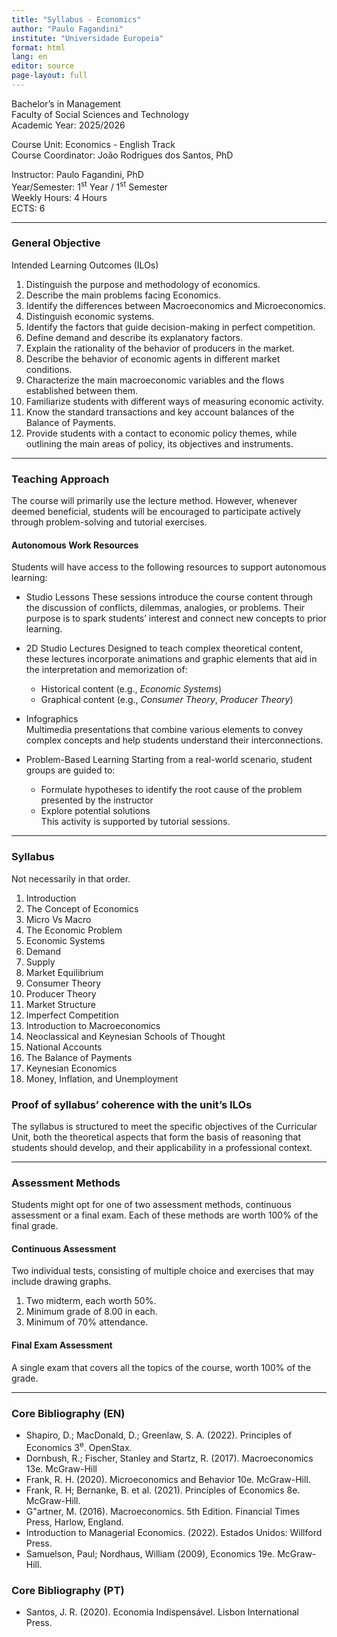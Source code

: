```yaml
---
title: "Syllabus - Economics"
author: "Paulo Fagandini"
institute: "Universidade Europeia"
format: html
lang: en
editor: source
page-layout: full
---
```


Bachelor's in Management\
Faculty of Social Sciences and Technology\
Academic Year: 2025/2026

Course Unit: Economics \- English Track\
Course Coordinator: João Rodrigues dos Santos, PhD

Instructor: Paulo Fagandini, PhD\
Year/Semester: 1<sup>st</sup> Year / 1<sup>st</sup> Semester  
Weekly Hours: 4 Hours  
ECTS: 6

---

### General Objective

Intended Learning Outcomes (ILOs)

1. Distinguish the purpose and methodology of economics.
2. Describe the main problems facing Economics.
3. Identify the differences between Macroeconomics and Microeconomics.
4. Distinguish economic systems.
5. Identify the factors that guide decision-making in perfect competition.
6. Define demand and describe its explanatory factors.
7. Explain the rationality of the behavior of producers in the market.
8. Describe the behavior of economic agents in different market conditions.
9. Characterize the main macroeconomic variables and the flows established between them.
10. Familiarize students with different ways of measuring economic activity.
11. Know the standard transactions and key account balances of the Balance of Payments.
12. Provide students with a contact to economic policy themes, while outlining the main areas of policy, its objectives and instruments.

---

### Teaching Approach

The course will primarily use the lecture method. However, whenever deemed beneficial, students will be encouraged to participate actively through problem-solving and tutorial exercises.

#### Autonomous Work Resources

Students will have access to the following resources to support autonomous learning:

- Studio Lessons
  These sessions introduce the course content through the discussion of conflicts, dilemmas, analogies, or problems. Their purpose is to spark students' interest and connect new concepts to prior learning.

- 2D Studio Lectures
  Designed to teach complex theoretical content, these lectures incorporate animations and graphic elements that aid in the interpretation and memorization of:
  - Historical content (e.g., *Economic Systems*)
  - Graphical content (e.g., *Consumer Theory*, *Producer Theory*)

- Infographics  
  Multimedia presentations that combine various elements to convey complex concepts and help students understand their interconnections.

- Problem-Based Learning
  Starting from a real-world scenario, student groups are guided to:
  - Formulate hypotheses to identify the root cause of the problem presented by the instructor
  - Explore potential solutions  
  This activity is supported by tutorial sessions.

---

### Syllabus

Not necessarily in that order.

1. Introduction
2. The Concept of Economics
3. Micro Vs Macro
4. The Economic Problem
5. Economic Systems
6. Demand
7. Supply
8. Market Equilibrium
9. Consumer Theory
10. Producer Theory
11. Market Structure
12. Imperfect Competition
13. Introduction to Macroeconomics
14. Neoclassical and Keynesian Schools of Thought
15. National Accounts
16. The Balance of Payments
17. Keynesian Economics
18. Money, Inflation, and Unemployment

### Proof of syllabus' coherence with the unit's ILOs

The syllabus is structured to meet the specific objectives of the Curricular Unit, both the theoretical aspects that form the basis of reasoning that students should develop, and their applicability in a professional context.

---

### Assessment Methods

Students might opt for one of two assessment methods, continuous assessment or a final exam. Each of these methods are worth 100% of the final grade.

#### Continuous Assessment

Two individual tests, consisting of multiple choice and exercises that may include drawing graphs.

1. Two midterm, each worth 50%.
2. Minimum grade of 8.00 in each.
3. Minimum of 70% attendance.

#### Final Exam Assessment

A single exam that covers all the topics of the course, worth 100% of the grade.

---

### Core Bibliography (EN)

* Shapiro, D.; MacDonald, D.; Greenlaw, S. A. (2022). Principles of Economics 3<sup>e</sup>. OpenStax.
* Dornbush, R.; Fischer, Stanley and Startz, R. (2017). Macroeconomics 13e. McGraw-Hill
* Frank, R. H. (2020). Microeconomics and Behavior 10e. McGraw-Hill.
* Frank, R. H; Bernanke, B. et al. (2021). Princíples of Economics 8e. McGraw-Hill.
* G\"artner, M. (2016). Macroeconomics. 5th Edition. Financial Times Press, Harlow, England.
* Introduction to Managerial Economics. (2022). Estados Unidos: Willford Press.
* Samuelson, Paul; Nordhaus, William (2009), Economics 19e. McGraw-Hill.  

### Core Bibliography (PT)

* Santos, J. R. (2020). Economia Indispensável. Lisbon International Press.